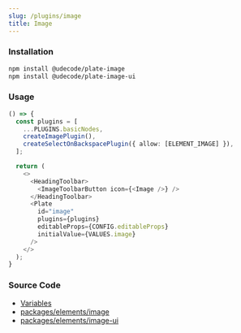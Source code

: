 ```yaml
---
slug: /plugins/image
title: Image
---
```


### Installation

```bash npm2yarn
npm install @udecode/plate-image
npm install @udecode/plate-image-ui
```

### Usage

```ts live
() => {
  const plugins = [
    ...PLUGINS.basicNodes,
    createImagePlugin(),
    createSelectOnBackspacePlugin({ allow: [ELEMENT_IMAGE] }),
  ];

  return (
    <>
      <HeadingToolbar>
        <ImageToolbarButton icon={<Image />} />
      </HeadingToolbar>
      <Plate
        id="image"
        plugins={plugins}
        editableProps={CONFIG.editableProps}
        initialValue={VALUES.image}
      />
    </>
  );
}
```

### Source Code

- [Variables](https://github.com/udecode/plate/blob/main/docs/src/live/live.tsx)
- [packages/elements/image](https://github.com/udecode/plate/tree/main/packages/elements/image/src)
- [packages/elements/image-ui](https://github.com/udecode/plate/tree/main/packages/elements/image-ui/src)
